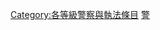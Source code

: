 {{empty category}}
{{Articles by Quality|topic=警察与执法|project=警察与执法|format=TOC}}

{{catmore1|[[Wikipedia:警察與執法專題|Wikipedia:警察與執法專題]]}}
[[Category:各等級警察與執法條目|Category:各等級警察與執法條目]]
[[Category:典范级条目|警]]
